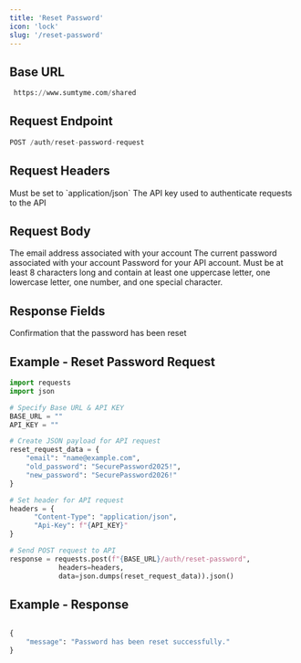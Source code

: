 ```yaml
---
title: 'Reset Password'
icon: 'lock'
slug: '/reset-password'
---
```


## Base URL

```python
 https://www.sumtyme.com/shared
```

## Request Endpoint

```python
POST /auth/reset-password-request
```

## Request Headers

<ParamField header="Content-Type" type="string" required>
  Must be set to `application/json`
</ParamField>

<ParamField header="Api-Key" type="string" required>
  The API key used to authenticate requests to the API
</ParamField>

## Request Body

<ParamField body="email" type="string" required>
  The email address associated with your account
</ParamField>

<ParamField body="old_password" type="string" required>
  The current password associated with your account
</ParamField>

<ParamField body="new_password" type="string" required>
  Password for your API account. Must be at least 8 characters long and contain at least one uppercase letter, one lowercase letter, one number, and one special character.
</ParamField>

## Response Fields

<ResponseField name="message" type="string">
  Confirmation that the password has been reset
</ResponseField>

## Example - Reset Password Request

```python
import requests
import json

# Specify Base URL & API KEY
BASE_URL = ""
API_KEY = ""

# Create JSON payload for API request
reset_request_data = {
    "email": "name@example.com",
    "old_password": "SecurePassword2025!", 
    "new_password": "SecurePassword2026!"
}

# Set header for API request
headers = {
      "Content-Type": "application/json",
      "Api-Key": f"{API_KEY}"
}

# Send POST request to API
response = requests.post(f"{BASE_URL}/auth/reset-password",
            headers=headers,
            data=json.dumps(reset_request_data)).json()

```

## Example - Response

```python

{
    "message": "Password has been reset successfully."
}

```